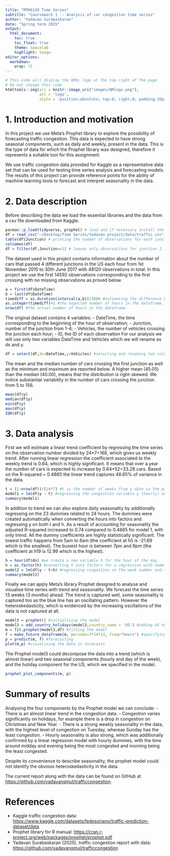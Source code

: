 ```yaml
---
title: "MTH6139 Time Series" 
subtitle: "Coursework 1 -- Analysis of car congestion time series" 
author: "Yadavan Surabaskaran" 
date: "Spring term 2025" 
output: 
  html_document:
    toc: true
    toc_float: true
    theme: spacelab 
    highlight: tango
editor_options: 
  markdown: 
    wrap: 72
---
```


```r
# This code will display the QMUL logo at the top right of the page
# Do not change this code
htmltools::img(src = knitr::image_uri("images/QMlogo.png"),
               alt = 'logo',
               style = 'position:absolute; top:0; right:0; padding:10px; width:20%;')
```

# 1. Introduction and motivation

In this project we use Meta's Prophet library to explore the possibility of forecasting traffic congestion. This data is expected to have strong seasonal components, such as daily and weekly, present in the data. This is the type of data for which the Prophet library was designed, therefore it represents a suitable tool for this assignment. 

We use traffic congestion data provided for Kaggle as a representative data set that can be used for testing time series analysis and forecasting models. The results of this project can provide reference points for the ability of machine learning tools to forecast and interpret seasonality in the data.  

# 2. Data description

Before describing the data we load the essential libraries and the data from a csv file downloaded from Kaggle. 

```r
pacman::p_load(tidyverse, prophet) # load and if necessary install the libraries tidyverse and prophet. Only the library pacman should be installed manually.
df = read_csv("~/Desktop/Time Series/Yadavan project/data/traffic.csv") #using read_csv which recognises the first column as datetime
table(df$Junction) # printing the number of observations for each junction.
colnames(df) 
df = filter(df,Junction==1) # leaves only observations for junction 1.
```

The dataset used in this project contains information about the number of cars that passed 4 different junctions in the US each hour from 1st November 2015 to 30th June 2017 with 48120 observations in total. In this project we use the first 14592 observations corresponding to the first crossing with no missing observations as proved below. 

```r
a = first(df$DateTime)
b = last(df$DateTime)
timediff = as.duration(interval(a,b))/3600 #estimating the difference between the first and the last date in hours. 
as.integer(timediff)+1 #the expected number of hours in the dataframe.
nrow(df) #the actual number of hours in the dataframe. 
```

The original dataset contains 4 variables:
- DateTime, the time corresponding to the beginning of the hour of observation; 
- Junction, number of the junction from 1-4;
- Vehicles, the number of vehicles crossing the junction each hour;
- ID, the ID of each observation
For our analysis we will use only two variables DateTime and Vehicles which we will rename as ds and y. 

```r
df = select(df,ds=DateTime,y=Vehicles) #selecting and renaming two columns
```

The mean and the median number of cars crossing the first junction as well as the minimum and maximum are reported below. A higher mean (45.05) than the median (40.00), means that the distribution is right-skewed. We notice substantial variability in the number of cars crossing the junction from 5 to 156.  

```r
mean(df$y)
median(df$y)
min(df$y)
max(df$y)
IQR(df$y)
```

# 3. Data analysis

First we will estimate a linear trend coefficient by regressing the time series on the observation number divided by 24\*7=168, which gives us weekly trend. After running linear regression the coefficient associated to the weekly trend is 0.64, which is highly significant. It means that over a year the number of cars is expected to increase by 0.64\*52=33.28 cars. Based on the R-squared = 0.4865 the linear trend captures 48.65% of variance in the data.  

```r
t = (1:nrow(df))/(24*7) #t is the number of weeks from a date in the past
model1 = lm(df$y ~ t) #regressing the congestion variable y (hourly) on the week number t
summary(model1)
```


In addition to trend we can also explore daily seasonality by additionally regressing on the 23 dummies related to 24 hours. The dummies were created automatically when converting the hours into factors and regressing y on both t and h. As a result of accounting for seasonality the adjusted R-squared increased to 0.74 compared to 0.4865 for model 1, with only trend. All the dummy coefficients are highly statistically significant. The lowest traffic happens from 5am to 6am (the coefficient at h5 is -21.69 which is the smallest). The busiest hour is between 7pm and 8pm (the coefficient at h19 is 12.99 which is the highest). 

```r
h = hour(df$ds) #we create a new variable h for the hour of the day. 
h = as.factor(h) #converting h into factors for a regression with dummies
model2 = lm(df$y ~ t+h) #regressing congestion on the week number and the hourly dummies.
summary(model2)
```

Finally we can apply Meta's library Prophet designed to analyse and visualise time series with trend and seasonality. We forecast the time series 13 weeks (3 months) ahead. The trend is captured well, some seasonality is captured too as the blue line has an oscillating pattern. However the heteroskedasticity, which is evidenced by the increasing oscillations of the data is not captured at all. 

```r
model3 = prophet() #initialising the model
model3 = add_country_holidays(model3,country_name = 'US') #adding US holidays to the model
m = fit.prophet(model3,df) #fitting the model
f = make_future_dataframe(m, periods=7*24*13, freq="hours") #specifying the period for forecasting
p = predict(m, f) #forecasting
plot(m,p) #visualising the data in forecasts
```

The Prophet model3 could decompose the data into a trend (which is almost linear) and two seasonal components (hourly and day of the week), and the holiday component for the US, which we specified in the model.  

```r
prophet_plot_components(m, p)
```

# Summary of results

Analysing the four components by the Prophet model we can conclude:
- There is an almost linear trend in the congestion data.
- Congestion varies significantly on holidays, for example there is a drop in congestion on Christmas and New Year.
- There is a strong weekly seasonality in the data, with the highest level of congestion on Tuesday, whereas Sunday has the least congestion.
- Hourly seasonality is also strong, which was additionally confirmed by a linear regression model with hourly dummies, with the time around midday and evening being the most congested and morning being the least congested. 

Despite its convenience to describe seasonality, the prophet model could not identify the obvious heteroskedasticity in the data.

The current report along with the data can be found on GitHub at
<https://github.com/yadavanqmul/trafficcongestion>.


# References
-   Kaggle traffic congestion data:
    <https://www.kaggle.com/datasets/fedesoriano/traffic-prediction-dataset/data>
-   Prophet library for R manual:
    <https://cran.r-project.org/web/packages/prophet/prophet.pdf>
-   Yadavan Surabaskaran (2025), traffic congestion report with data:
    <https://github.com/yadavanqmul/trafficcongestion>